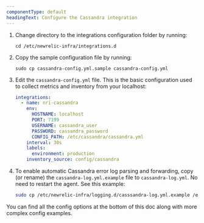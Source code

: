 ```yaml
---
componentType: default
headingText: Configure the Cassandra integration
---
```


1. Change directory to the integrations configuration folder by running:

   ```shell
   cd /etc/newrelic-infra/integrations.d
   ```

2. Copy the sample configuration file by running:

   ```shell
   sudo cp cassandra-config.yml.sample cassandra-config.yml
   ```

3. Edit the `cassandra-config.yml` file. This is the basic configuration used to collect metrics and inventory from your localhost:

   ```yml
   integrations:
     - name: nri-cassandra
       env:
         HOSTNAME: localhost
         PORT: 7199
         USERNAME: cassandra_user
         PASSWORD: cassandra_password
         CONFIG_PATH: /etc/cassandra/cassandra.yml
       interval: 30s
       labels:
         environment: production
       inventory_source: config/cassandra
   ```

4. To enable automatic Cassandra error log parsing and forwarding, copy (or rename) the `cassandra-log.yml.example` file to `cassandra-log.yml`. No need to restart the agent. See this example:

   ```bash
   sudo cp /etc/newrelic-infra/logging.d/casssandra-log.yml.example /etc/newrelic-infra/logging.d/cassandra-log.yml
   ```

You can find all the config options at the bottom of this doc along with more complex config examples.
